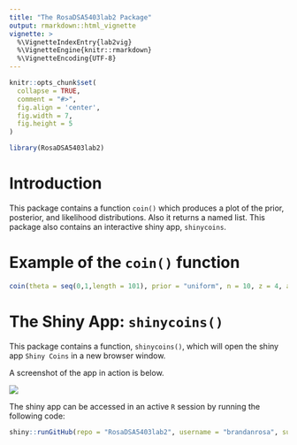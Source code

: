 ```yaml
---
title: "The RosaDSA5403lab2 Package"
output: rmarkdown::html_vignette
vignette: >
  %\VignetteIndexEntry{lab2vig}
  %\VignetteEngine{knitr::rmarkdown}
  %\VignetteEncoding{UTF-8}
---
```


```r
knitr::opts_chunk$set(
  collapse = TRUE,
  comment = "#>",
  fig.align = 'center',
  fig.width = 7,
  fig.height = 5
)
```

```r
library(RosaDSA5403lab2)
```

# Introduction

This package contains a function `coin()` which produces a plot of the prior, posterior, and likelihood distributions. Also it returns a named list. This package also contains an interactive shiny app, `shinycoins`.

# Example of the `coin()` function

```r
coin(theta = seq(0,1,length = 101), prior = "uniform", n = 10, z = 4, alpha = 0.05)
```

# The Shiny App: `shinycoins()`

This package contains a function, `shinycoins()`, which will open the shiny app `Shiny Coins` in a new browser window.

A screenshot of the app in action is below.

![](aa.png)

The shiny app can be accessed in an active `R` session by running the following code:

```r
shiny::runGitHub(repo = "RosaDSA5403lab2", username = "brandanrosa", subdir = "inst/shinycoins")
```









